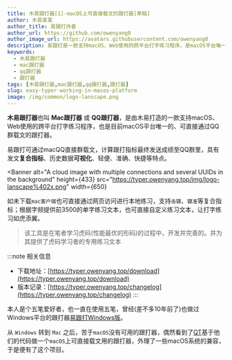 ```yaml
---
title: 木易跟打器[1]-macOS上可直接载文的跟打器[草稿]
author: 木易某某
author_title: 易跟打作者
author_url: https://github.com/owenyang0
author_image_url: https://avatars.githubusercontent.com/owenyang0
description: 易跟打是一款支持macOS、Web使用的跨平台打字练习程序，是macOS平台唯一的、可直接通过QQ群载文的跟打器
keywords:
  - 木易跟打器
  - mac跟打器
  - qq跟打器
  - 跟打器
tags: [木易跟打器,mac跟打器,qq跟打器,跟打器]
slug: easy-typer-working-in-macos-platform
image: /img/common/logo-lanscape.png
---
```


**木易跟打器**也叫 **Mac跟打器** 或 **QQ跟打器**，是由木易打造的一款支持macOS、Web使用的跨平台打字练习程序，也是目前macOS平台唯一的、可直接通过QQ群载文的跟打器。

易跟打可通过macQQ直接群载文，计算跟打指标最终发送成绩至QQ群里，具有发文**复合指标**、历史数据**可视化**、轻便、准确、快捷等特点。

<!--truncate-->


<Banner
  alt="A cloud image with multiple connections and several UUIDs in the background"
  height={433}
  src="https://typer.owenyang.top/img/logo-lanscape%402x.png"
  width={650}
></Banner>


如未下载`mac客户端`也可直接通过网页访问进行本地练习，支持`击键`、`键准`等复合指标；根据字频提供前3500的单字练习文本，也可直接自定义练习文本，让打字练习如虎添翼。

> 该工具是在笔者学习虎码(性能最优的形码)的过程中，开发并完善的。并为其提供了虎码学习者的专用练习文本


:::note 相关信息
* 下载地址：[https://typer.owenyang.top/download](https://typer.owenyang.top/download)
* 版本记录：[https://typer.owenyang.top/changelog](https://typer.owenyang.top/changelog)
:::





本人是个五笔爱好者，也一直在使用五笔，曾经(差不多10年前了)也做过Windows平台的跟打器[易跟打Windows版](https://github.com/owenyang0/FollowTyperAndSender)。

从 `Windows` 转到 `Mac` 之后，苦于`macOS`没有可用的跟打器，偶然看到了[QT](https://gitee.com/hotleave/quick-typing)基于他们的代码做一个`macOS`上可直接载文用的跟打器，外理了一些macOS系统的兼容，于是便有了这个项目。

